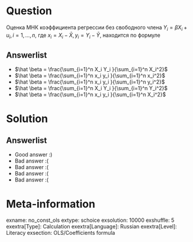 Question
========
Оценка МНК коэффициента регрессии без свободного члена $Y_i = \beta X_i + u_i, i = 1, \ldots, n$, 
где $x_i = X_i - \bar X, y_i = Y_i - \bar Y$, находится по формуле


Answerlist
----------
*  $\hat \beta = \frac{\sum_{i=1}^n X_i Y_i }{\sum_{i=1}^n X_i^2}$
*  $\hat \beta = \frac{\sum_{i=1}^n x_i y_i }{\sum_{i=1}^n x_i^2}$
*  $\hat \beta = \frac{\sum_{i=1}^n x_i y_i }{\sum_{i=1}^n y_i^2}$
*  $\hat \beta = \frac{\sum_{i=1}^n X_i Y_i }{\sum_{i=1}^n Y_i^2}$
*  $\hat \beta = \frac{\sum_{i=1}^n x_i y_i }{\sum_{i=1}^n X_i^2}$

Solution
========

Answerlist
----------
*  Good answer :)
*  Bad answer :(
*  Bad answer :(
*  Bad answer :(
*  Bad answer :(

Meta-information
================
exname: no_const_ols
extype: schoice
exsolution: 10000
exshuffle: 5
exextra[Type]: Calculation
exextra[Language]: Russian
exextra[Level]: Literacy
exsection: OLS/Coefficients formula
